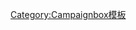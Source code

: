 {{Campaign
| name  = Campaignbox Polish-Lithuanian-Teutonic War
| title = [[波兰-立陶宛-条顿战争]]
| listclass = hlist
| battles =
*[[比得哥什之围|比得哥什]]
*[[丹布鲁夫诺战役|丹布鲁夫诺]]
*[[库任特尼克战役|库任特尼克]]
*[[格伦瓦德之战|格伦瓦德]]
*[[马林堡之围 (1410年)|马林堡]]
*[[拉曾战役|拉曾]]
*[[科罗诺沃战役|科罗诺沃]]
*[[齐亚乌多沃之围|齐亚乌多沃]]
*[[图霍拉战役|图霍拉]]
*[[哥路布戰役|哥路布]]
}}<noinclude>
[[Category:Campaignbox模板]]
</noinclude>